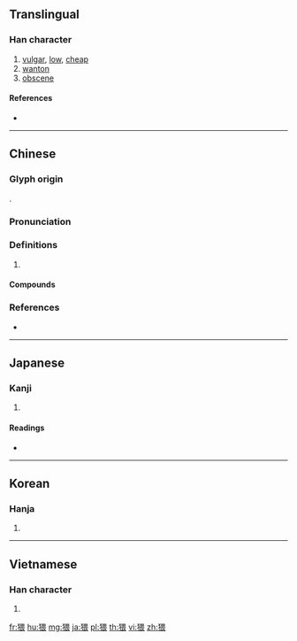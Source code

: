{{character info/new}}
==Translingual==

===Han character===
{{Han char|rn=94|rad=犬|as=09|sn=12|four=46232|canj=KHWMV|ids=⿰犭畏}}

# [[vulgar]], [[low]], [[cheap]]
# [[wanton]]
# [[obscene]]

====References====
* {{Han ref|kx=0714.120|dkj=20519|dj=1126.100|hdz=21357.030|uh=7325|ud=29477|bh=B554|bd=46420}}

----

==Chinese==
{{zh-forms}}

===Glyph origin===
{{Han etym}}
{{Han compound|犭|畏|c1=s|c2=p|ls=psc}}.

===Pronunciation===
{{zh-pron
|m=wěi
|c=wai2,wui2,wui1
|mn=úi/tw:óe
|mc=y
|oc=y
|cat=
}}

===Definitions===
{{zh-hanzi}}

# {{rfdef|zh}}

====Compounds====
{{zh-der|淫猥|煩猥|猥獕|猥瑣|猥當大任|猥褻|猥賤|貪猥無厭|鄙猥}}

===References===
* {{R:yue:Hanzi}}

----

==Japanese==

===Kanji===
{{ja-kanji|grade=|rs=犬09}}

# {{defn|lang=ja|sort=犬09}}

====Readings====
* {{ja-readings|on=[[わい]] (wai)|kun=[[みだり]] (midari), [[みだりに]] (midarini)|nanori=}}

----

==Korean==

===Hanja===
{{ko-hanja|hangeul=외|eumhun=|rv=oe|mr=oe|y=oy}}

# {{defn|lang=ko|sort=犬09}}

----

==Vietnamese==

===Han character===
{{vi-readings|rs=犬09| hanviet = ổi}}

# {{defn|lang=vi|sort=犬09}}

[[fr:猥]]
[[hu:猥]]
[[mg:猥]]
[[ja:猥]]
[[pl:猥]]
[[th:猥]]
[[vi:猥]]
[[zh:猥]]